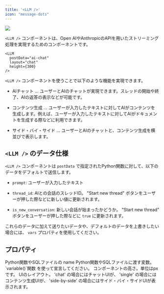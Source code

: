 ```yaml
---
title: '<LLM />'
icon: "message-dots"
---
```


<Frame caption="layout='chat'">
  <img src="/assets/images/pages/llm-component.jpg" />
</Frame>

`<LLM />` コンポーネントは、Open AIやAnthropicのAPIを用いたストリーミング処理を実現するためのコンポーネントです。

```tsx
<LLM
  postData="ai-chat"
  layout="chat"
  height={300} 
/>
```

 `<LLM />` コンポーネントを使うことで以下のような機能を実現できます。

- AIチャット ... ユーザーとAIのチャットが実現できます。スレッドの開始や終了、AIの返答の表示などが可能です。

- コンテンツ生成 ... ユーザーが入力したテキストに対してAIがコンテンツを生成します。例えば、ユーザーが入力したテキストに対してAIがドキュメントを生成する際などに利用できます。

- サイド・バイ・サイド ... ユーザーとAIのチャットと、コンテンツ生成を横並びで表示します。

## `<LLM />` のデータ仕様

`<LLM />` コンポーネントは `postData` で指定されたPython関数に対して、以下のデータをデフォルトで送信します。

- `prompt`: ユーザーが入力したテキスト

- `thread_id`: AIとの会話のスレッドID。 "Start new thread" ボタンをユーザーが押した際などに新しい値に更新されます。

- `is_new_conversation`: 新しい会話が始まったかどうか。 "Start new thread" ボタンをユーザーが押した際などに `true` に更新されます。

これらのデータに加えて送りたいデータや、デフォルトのデータを上書きしたい場合には、 `vars` プロパティを使用してください。

## プロパティ

<ParamField path="loadData" type="string" required>
  Python関数やSQLファイルの name
</ParamField>

<ParamField path="vars" type="{ [key: string]: Variable }">
  Python関数やSQLファイルに渡す変数。 `variable()`関数 を使って宣言してください。
</ParamField>

<ParamField path="height" type="number">
  コンポーネントの高さ。単位はpxです。
</ParamField>

<ParamField path="layout" type="'chat' | 'single' | 'side-by-side'">
  UIのレイアウト。 'chat' の場合にはチャットUIが、 'single' の場合にはコンテンツ生成UIが、 'side-by-side' の場合にはサイド・バイ・サイドUIが表示されます。
</ParamField>

